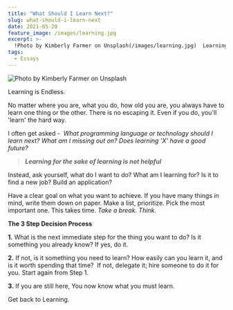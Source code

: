 ```yaml
---
title: "What Should I Learn Next?"
slug: what-should-i-learn-next
date: 2021-05-20
feature_image: /images/learning.jpg
excerpt: >-
  !Photo by Kimberly Farmer on Unsplash(/images/learning.jpg)  Learning is Endless.  No matter where you are, what you do, how old you are, you always have to learn one thing...
tags:
  - Essays
---
```

![Photo by Kimberly Farmer on Unsplash](/images/learning.jpg)

Learning is Endless.

No matter where you are, what you do, how old you are, you always have to learn one thing or the other. There is no escaping it. Even if you do, you'll 'learn' the hard way.

I often get asked -  _What programming language or technology should I learn next? What am I missing out on? Does learning 'X' have a good future?_

> **_Learning for the sake of learning is not helpful_**

Instead, ask yourself, what do I want to do? What am I learning for? Is it to find a new job? Build an application?

Have a clear goal on what you want to achieve. If you have many things in mind, write them down on paper. Make a list, prioritize. Pick the most important one. This takes time. _Take a break. Think._

**The 3 Step Decision Process**

**1.** What is the next immediate step for the thing you want to do? Is it something you already know? If yes, do it.

**2.** If not, is it something you need to learn? How easily can you learn it, and is it worth spending that time?  If not, delegate it; hire someone to do it for you. Start again from Step 1.

**3.** If you are still here, You now know what you must learn.

Get back to Learning.